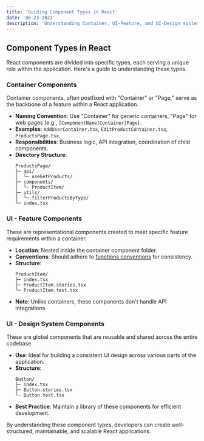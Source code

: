 ```yaml
---
title: 'Guiding Component Types in React'
date: '08-23-2023'
description: 'Understanding Container, UI-Feature, and UI-Design system components in React, their structures, and best practices.'
---
```


## Component Types in React

React components are divided into specific types, each serving a unique role within the application. Here's a guide to understanding these types.

### Container Components

Container components, often postfixed with "Container" or "Page," serve as the backbone of a feature within a React application.

- **Naming Convention**: Use "Container" for generic containers, "Page" for web pages (e.g., `[ComponentName]Container|Page`).
- **Examples**: `AddUserContainer.tsx`, `EditProductContainer.tsx`, `ProductsPage.tsx`.
- **Responsibilities**: Business logic, API integration, coordination of child components.
- **Directory Structure**:
  ```
  ProductsPage/
  ├─ api/
  │  └─ useGetProducts/
  ├─ components/
  │  └─ ProductItem/
  ├─ utils/
  │  └─ filterProductsByType/
  └─ index.tsx
  ```

### UI - Feature Components

These are representational components created to meet specific feature requirements within a container.

- **Location**: Nested inside the container component folder.
- **Conventions**: Should adhere to [functions conventions](#functions) for consistency.
- **Structure**:
  ```
  ProductItem/
  ├─ index.tsx
  ├─ ProductItem.stories.tsx
  └─ ProductItem.test.tsx
  ```
- **Note**: Unlike containers, these components don't handle API integrations.

### UI - Design System Components

These are global components that are reusable and shared across the entire codebase.

- **Use**: Ideal for building a consistent UI design across various parts of the application.
- **Structure**:
  ```
  Button/
  ├─ index.tsx
  ├─ Button.stories.tsx
  └─ Button.test.tsx
  ```
- **Best Practice**: Maintain a library of these components for efficient development.

By understanding these component types, developers can create well-structured, maintainable, and scalable React applications.

